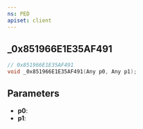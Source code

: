 ```yaml
---
ns: PED
apiset: client
---
```

## _0x851966E1E35AF491

```c
// 0x851966E1E35AF491
void _0x851966E1E35AF491(Any p0, Any p1);
```


## Parameters
* **p0**:
* **p1**: